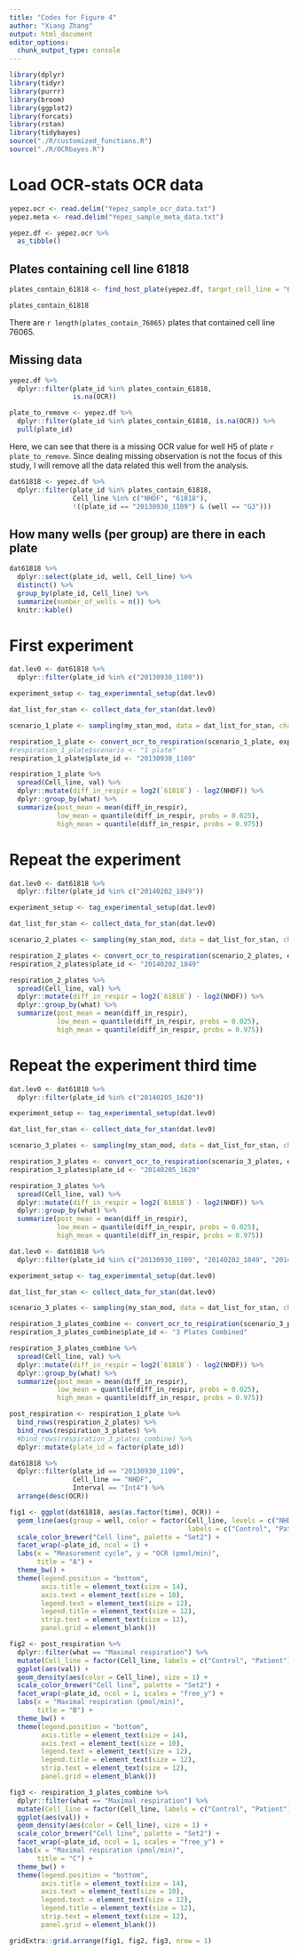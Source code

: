 ```yaml
---
title: "Codes for Figure 4"
author: "Xiang Zhang"
output: html_document
editor_options: 
  chunk_output_type: console
---
```


```r
library(dplyr)
library(tidyr)
library(purrr)
library(broom)
library(ggplot2)
library(forcats)
library(rstan)
library(tidybayes)
source("./R/customized_functions.R")
source("./R/OCRbayes.R")
```

# Load OCR-stats OCR data

```r
yepez.ocr <- read.delim("Yepez_sample_ocr_data.txt")
yepez.meta <- read.delim("Yepez_sample_meta_data.txt")

yepez.df <- yepez.ocr %>% 
  as_tibble()
```

## Plates containing cell line 61818

```r
plates_contain_61818 <- find_host_plate(yepez.df, target_cell_line = "61818")

plates_contain_61818
```

There are `r length(plates_contain_76065)` plates that contained cell line 76065. 

## Missing data

```r
yepez.df %>% 
  dplyr::filter(plate_id %in% plates_contain_61818, 
                is.na(OCR))
```

```r
plate_to_remove <- yepez.df %>% 
  dplyr::filter(plate_id %in% plates_contain_61818, is.na(OCR)) %>% 
  pull(plate_id)
```


Here, we can see that there is a missing OCR value for well H5 of plate `r plate_to_remove`. 
Since dealing missing observation is not the focus of this study, I will remove all the data related this well from the analysis. 

```r
dat61818 <- yepez.df %>% 
  dplyr::filter(plate_id %in% plates_contain_61818, 
                Cell_line %in% c("NHDF", "61818"), 
                !((plate_id == "20130930_1109") & (well == "G3")))
```

## How many wells (per group) are there in each plate

```r
dat61818 %>% 
  dplyr::select(plate_id, well, Cell_line) %>% 
  distinct() %>% 
  group_by(plate_id, Cell_line) %>% 
  summarize(number_of_wells = n()) %>% 
  knitr::kable()
```

# First experiment 

```r
dat.lev0 <- dat61818 %>% 
  dplyr::filter(plate_id %in% c("20130930_1109"))

experiment_setup <- tag_experimental_setup(dat.lev0)

dat_list_for_stan <- collect_data_for_stan(dat.lev0)

scenario_1_plate <- sampling(my_stan_mod, data = dat_list_for_stan, chains = 4L, cores = 4L, control = list(max_treedepth = 10))

respiration_1_plate <- convert_ocr_to_respiration(scenario_1_plate, experiment_setup)
#respiration_1_plate$scenario <- "1 plate"
respiration_1_plate$plate_id <- "20130930_1109"

respiration_1_plate %>% 
  spread(Cell_line, val) %>% 
  dplyr::mutate(diff_in_respir = log2(`61818`) - log2(NHDF)) %>% 
  dplyr::group_by(what) %>% 
  summarize(post_mean = mean(diff_in_respir), 
            low_mean = quantile(diff_in_respir, probs = 0.025), 
            high_mean = quantile(diff_in_respir, probs = 0.975))
```

# Repeat the experiment

```r
dat.lev0 <- dat61818 %>% 
  dplyr::filter(plate_id %in% c("20140202_1849"))

experiment_setup <- tag_experimental_setup(dat.lev0)

dat_list_for_stan <- collect_data_for_stan(dat.lev0)

scenario_2_plates <- sampling(my_stan_mod, data = dat_list_for_stan, chains = 4L, cores = 4L, control = list(max_treedepth = 10))

respiration_2_plates <- convert_ocr_to_respiration(scenario_2_plates, experiment_setup)
respiration_2_plates$plate_id <- "20140202_1849"

respiration_2_plates %>% 
  spread(Cell_line, val) %>% 
  dplyr::mutate(diff_in_respir = log2(`61818`) - log2(NHDF)) %>% 
  dplyr::group_by(what) %>% 
  summarize(post_mean = mean(diff_in_respir), 
            low_mean = quantile(diff_in_respir, probs = 0.025), 
            high_mean = quantile(diff_in_respir, probs = 0.975))
```

# Repeat the experiment third time

```r
dat.lev0 <- dat61818 %>% 
  dplyr::filter(plate_id %in% c("20140205_1620"))

experiment_setup <- tag_experimental_setup(dat.lev0)

dat_list_for_stan <- collect_data_for_stan(dat.lev0)

scenario_3_plates <- sampling(my_stan_mod, data = dat_list_for_stan, chains = 4L, cores = 4L, control = list(max_treedepth = 10, adapt_delta = 0.95))

respiration_3_plates <- convert_ocr_to_respiration(scenario_3_plates, experiment_setup)
respiration_3_plates$plate_id <- "20140205_1620"

respiration_3_plates %>% 
  spread(Cell_line, val) %>% 
  dplyr::mutate(diff_in_respir = log2(`61818`) - log2(NHDF)) %>% 
  dplyr::group_by(what) %>% 
  summarize(post_mean = mean(diff_in_respir), 
            low_mean = quantile(diff_in_respir, probs = 0.025), 
            high_mean = quantile(diff_in_respir, probs = 0.975))
```

```r
dat.lev0 <- dat61818 %>% 
  dplyr::filter(plate_id %in% c("20130930_1109", "20140202_1849", "20140205_1620"))

experiment_setup <- tag_experimental_setup(dat.lev0)

dat_list_for_stan <- collect_data_for_stan(dat.lev0)

scenario_3_plates <- sampling(my_stan_mod, data = dat_list_for_stan, chains = 4L, cores = 4L, control = list(max_treedepth = 10, adapt_delta = 0.95))

respiration_3_plates_combine <- convert_ocr_to_respiration(scenario_3_plates, experiment_setup)
respiration_3_plates_combine$plate_id <- "3 Plates Combined"

respiration_3_plates_combine %>% 
  spread(Cell_line, val) %>% 
  dplyr::mutate(diff_in_respir = log2(`61818`) - log2(NHDF)) %>% 
  dplyr::group_by(what) %>% 
  summarize(post_mean = mean(diff_in_respir), 
            low_mean = quantile(diff_in_respir, probs = 0.025), 
            high_mean = quantile(diff_in_respir, probs = 0.975))
```

```r
post_respiration <- respiration_1_plate %>% 
  bind_rows(respiration_2_plates) %>% 
  bind_rows(respiration_3_plates) %>% 
  #bind_rows(respiration_3_plates_combine) %>% 
  dplyr::mutate(plate_id = factor(plate_id))

dat61818 %>% 
  dplyr::filter(plate_id == "20130930_1109", 
                Cell_line == "NHDF", 
                Interval == "Int4") %>% 
  arrange(desc(OCR))

fig1 <- ggplot(dat61818, aes(as.factor(time), OCR)) + 
  geom_line(aes(group = well, color = factor(Cell_line, levels = c("NHDF", "61818"), 
                                             labels = c("Control", "Patient")))) + 
  scale_color_brewer("Cell line", palette = "Set2") + 
  facet_wrap(~plate_id, ncol = 1) + 
  labs(x = "Measurement cycle", y = "OCR (pmol/min)", 
       title = "A") + 
  theme_bw() + 
  theme(legend.position = "bottom", 
        axis.title = element_text(size = 14), 
        axis.text = element_text(size = 10),
        legend.text = element_text(size = 12), 
        legend.title = element_text(size = 12),
        strip.text = element_text(size = 12), 
        panel.grid = element_blank())

fig2 <- post_respiration %>% 
  dplyr::filter(what == "Maximal respiration") %>% 
  mutate(Cell_line = factor(Cell_line, labels = c("Control", "Patient"))) %>%  
  ggplot(aes(val)) + 
  geom_density(aes(color = Cell_line), size = 1) + 
  scale_color_brewer("Cell line", palette = "Set2") + 
  facet_wrap(~plate_id, ncol = 1, scales = "free_y") + 
  labs(x = "Maximal respiration (pmol/min)", 
       title = "B") + 
  theme_bw() + 
  theme(legend.position = "bottom", 
        axis.title = element_text(size = 14), 
        axis.text = element_text(size = 10),
        legend.text = element_text(size = 12), 
        legend.title = element_text(size = 12),
        strip.text = element_text(size = 12), 
        panel.grid = element_blank())

fig3 <- respiration_3_plates_combine %>% 
  dplyr::filter(what == "Maximal respiration") %>% 
  mutate(Cell_line = factor(Cell_line, labels = c("Control", "Patient"))) %>%  
  ggplot(aes(val)) + 
  geom_density(aes(color = Cell_line), size = 1) + 
  scale_color_brewer("Cell line", palette = "Set2") + 
  facet_wrap(~plate_id, ncol = 1, scales = "free_y") + 
  labs(x = "Maximal respiration (pmol/min)", 
       title = "C") + 
  theme_bw() + 
  theme(legend.position = "bottom", 
        axis.title = element_text(size = 14), 
        axis.text = element_text(size = 10),
        legend.text = element_text(size = 12), 
        legend.title = element_text(size = 12),
        strip.text = element_text(size = 12), 
        panel.grid = element_blank())

gridExtra::grid.arrange(fig1, fig2, fig3, nrow = 1)
```
